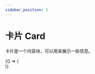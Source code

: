 ```yaml
---
sidebar_position: 3
---
```



# 卡片 Card

卡片是一个内容块，可以用来展示一些信息。


<BrowserOnly>
  {() => (<ThemeProvider>
    <Grid yGap={16} cols={1}>
      <CodeBlock title="基础"
                 code={String(BasicCode)}>
        <Basic />
      </CodeBlock>
      <CodeBlock title="尺寸"
                 description={'卡片有 `tiny`、`small`、`default`、`large` 尺寸。'}
                 code={String(SizeCode)}>
        <Size />
      </CodeBlock>
      <CodeBlock title="头部扩展"
                 code={String(ExtraCode)}>
        <Extra />
      </CodeBlock>
      <CodeBlock title="底部扩展"
                 code={String(FooterCode)}>
        <Footer />
      </CodeBlock>
    </Grid>
  </ThemeProvider>)}
</BrowserOnly>

